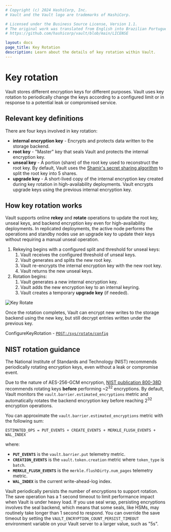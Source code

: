```yaml
---
# Copyright (c) 2024 HashiCorp, Inc.
# Vault and the Vault logo are trademarks of HashiCorp.

# Licensed under the Business Source License, Version 1.1.
# The original work was translated from English into Brazilian Portuguese.
# https://github.com/hashicorp/vault/blob/main/LICENSE

layout: docs
page_title: Key Rotation
description: Learn about the details of key rotation within Vault.
---
```


# Key rotation

Vault stores different encryption keys for different purposes. Vault uses key
rotation to periodically change the keys according to a configured limit or in
response to a potential leak or compromised service.

## Relevant key definitions

There are four keys involved in key rotation:

- **internal encryption key** - Encrypts and protects data written to the
  storage backend.
- **root key** - "Master" key that seals Vault and protects the internal
  encryption key.
- **unseal key** - A portion (share) of the root key used to reconstruct the
  root key. By default, Vault uses the
  [Shamir's secret sharing algorithm](https://en.wikipedia.org/wiki/Shamir's_Secret_Sharing)
  to split the root key into 5 shares.
- **upgrade key** - A short-lived copy of the internal encryption key created
  during key rotation in high-availability deployments. Vault encrypts upgrade
  keys using the previous internal encryption key.

## How key rotation works

Vault supports online **rekey** and **rotate** operations to update the root
key, unseal keys, and backend encryption key even for high-availability
deployments. In replicated deployments, the active node performs the operations
and standby nodes use an upgrade key to update their keys without requiring a
manual unseal operation.

1. Rekeying begins with a configured split and threshold for unseal keys:
    1. Vault receives the configured threshold of unseal keys.
    1. Vault generates and splits the new root key.
    1. Vault re-encrypts the internal encryption key with the new root key.
    1. Vault returns the new unseal keys.
1. Rotation begins:
    1. Vault generates a new internal encryption key.
    1. Vault adds the new encryption key to an internal keyring.
    1. Vault creates a temporary **upgrade key** (if needed).

![Key Rotate](/img/vault-key-rotate.png)

Once the rotation completes, Vault can encrypt new writes to the storage backend
using the new key, but still decrypt entries written under the previous key.

<Tip title="Related API endpoints">

  ConfigureKeyRotation - [`POST:/sys/rotate/config`](/vault/api-docs/system/rotate-config)

</Tip>


## NIST rotation guidance

The National Institute of Standards and Technology (NIST) recommends
periodically rotating encryption keys, even without a leak or compromise event.

Due to the nature of AES-256-GCM encryption,
[NIST publication 800-38D](https://csrc.nist.gov/pubs/sp/800/38/d/final)
recommends rotating keys **before** performing ~2<sup>32</sup> encryptions. By
default, Vault monitors the `vault.barrier.estimated_encryptions` metric and
automatically rotates the backend encryption key before reaching 2<sup>32</sup>
encryption operations.

You can approximate the `vault.barrier.estimated_encryptions` metric with the
following sum:

<CodeBlockConfig hideClipboard>

```text
ESTIMATED_OPS = PUT_EVENTS + CREATE_EVENTS + MERKLE_FLUSH_EVENTS + WAL_INDEX
```

</CodeBlockConfig>

where:

- **`PUT_EVENTS`** is the `vault.barrier.put` telemetry metric.
- **`CREATION_EVENTS`** is the `vault.token.creation` metric where `token_type`
  is `batch`.
- **`MERKLE_FLUSH_EVENTS`** is the `merkle.flushDirty.num_pages` telemetry metric.
- **`WAL_INDEX`** is the current write-ahead-log index.

<Tip>

  Vault periodically persists the number of encryptions to support rotation. The
  save operation has a 1 second timeout to limit performance impact when Vault is
  under heavy load. If you use seal wrap, persisting encryptions involves the seal
  backend, which means that some seals, like HSMs, may routinely take longer than
  1 second to respond. You can override the save timeout by setting the
  `VAULT_ENCRYPTION_COUNT_PERSIST_TIMEOUT` environment variable on your Vault
  server to a larger value, such as "5s".

</Tip>
